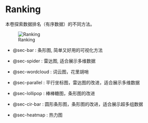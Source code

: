 # Ranking

本卷探索数据排名（有序数据）的不同方法。

![Ranking](./image/ranking.png)

- @sec-bar : 条形图, 简单又好用的可视化方法

- @sec-spider : 雷达图, 适合展示多维数据

- @sec-wordcloud : 词云图，花里胡哨

- @sec-parallel : 平行坐标图，雷达图的改进，适合展示多维数据

- @sec-lollipop : 棒棒糖图，条形图的改进

- @sec-cir-bar : 圆形条形图，条形图的改进，适合展示超多组数据

- @sec-heatmap : 热力图
